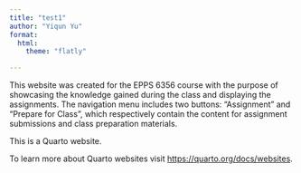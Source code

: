 ```yaml
---
title: "test1"
author: "Yiqun Yu"
format: 
  html:
    theme: "flatly"

---
```


This website was created for the EPPS 6356 course with the purpose of showcasing the knowledge gained during the class and displaying the assignments. The navigation menu includes two buttons: "Assignment" and "Prepare for Class", which respectively contain the content for assignment submissions and class preparation materials.

This is a Quarto website.

To learn more about Quarto websites visit <https://quarto.org/docs/websites>.
